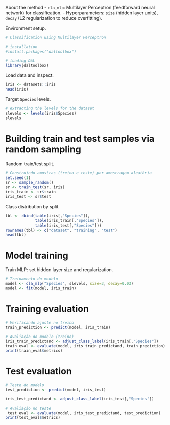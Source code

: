 About the method
- `cla_mlp`: Multilayer Perceptron (feedforward neural network) for classification.
- Hyperparameters: `size` (hidden layer units), `decay` (L2 regularization to reduce overfitting).

Environment setup.
```r
# Classification using Multilayer Perceptron

# installation 
#install.packages("daltoolbox")

# loading DAL
library(daltoolbox) 
```

Load data and inspect.
```r
iris <- datasets::iris
head(iris)
```

Target `Species` levels.
```r
# extracting the levels for the dataset
slevels <- levels(iris$Species)
slevels
```

# Building train and test samples via random sampling
Random train/test split.
```r
# Construindo amostras (treino e teste) por amostragem aleatória
set.seed(1)
sr <- sample_random()
sr <- train_test(sr, iris)
iris_train <- sr$train
iris_test <- sr$test
```

Class distribution by split.
```r

tbl <- rbind(table(iris[,"Species"]), 
             table(iris_train[,"Species"]), 
             table(iris_test[,"Species"]))
rownames(tbl) <- c("dataset", "training", "test")
head(tbl)
```

# Model training
Train MLP: set hidden layer size and regularization.
```r
# Treinamento do modelo
model <- cla_mlp("Species", slevels, size=3, decay=0.03)
model <- fit(model, iris_train)

```

# Training evaluation
```r
# Verificando ajuste no treino
train_prediction <- predict(model, iris_train)

# Avaliação do modelo (treino)
iris_train_predictand <- adjust_class_label(iris_train[,"Species"])
train_eval <- evaluate(model, iris_train_predictand, train_prediction)
print(train_eval$metrics)
```

# Test evaluation
```r
# Teste do modelo
test_prediction <- predict(model, iris_test)

iris_test_predictand <- adjust_class_label(iris_test[,"Species"])

# Avaliação no teste
 test_eval <- evaluate(model, iris_test_predictand, test_prediction)
print(test_eval$metrics)
```
